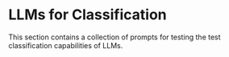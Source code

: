 # LLMs for Classification


This section contains a collection of prompts for testing the test classification capabilities of LLMs.


<ContentFileNames section="prompts/classification" lang="en"/>